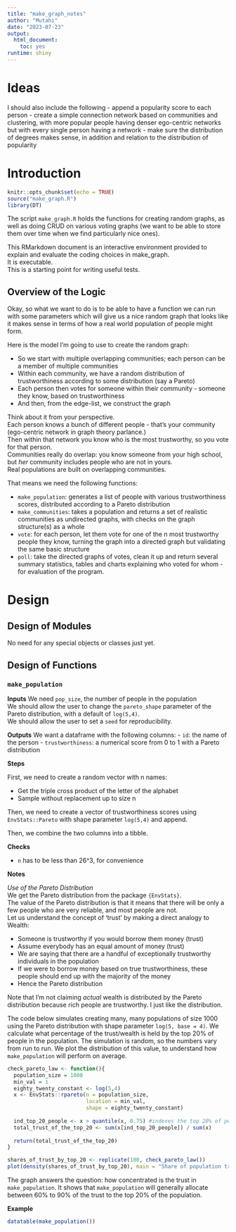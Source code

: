 ```yaml
---
title: "make_graph_notes"
author: "Mutahi"
date: "2023-07-23"
output: 
  html_document: 
    toc: yes
runtime: shiny
---
```


# Ideas

I should also include the following
- append a popularity score to each person
- create a simple connection network based on communities and clustering, with more popular people having denser ego-centric networks but with every single person having a network
- make sure the distribution of degrees makes sense, in addition and relation to the distribution of popularity

# Introduction

```r
knitr::opts_chunk$set(echo = TRUE)
source("make_graph.R")
library(DT)
```

The script `make_graph.R` holds the functions for creating random graphs, as well as doing CRUD on various voting graphs (we want to be able to store them over time when we find particularly nice ones).

This RMarkdown document is an interactive environment provided to explain and evaluate the coding choices in make_graph.\
It is executable.\
This is a starting point for writing useful tests.\

## Overview of the Logic

Okay, so what we want to do is to be able to have a function we can run with some parameters which will give us a nice random graph that looks like it makes sense in terms of how a real world population of people might form.

Here is the model I'm going to use to create the random graph:

-   So we start with multiple overlapping communities; each person can be a member of multiple communities
-   Within each community, we have a random distribution of trustworthiness according to some distribution (say a Pareto)
-   Each person then votes for someone within their community - someone they know, based on trustworthiness
-   And then, from the edge-list, we construct the graph

Think about it from your perspective.\
Each person knows a bunch of different people - that's your community (ego-centric network in graph theory parlance.)\
Then within that network you know who is the most trustworthy, so you vote for that person.\
Communities really do overlap: you know someone from your high school, but *her* community includes people who are not in yours.\
Real populations are built on overlapping communities.\

That means we need the following functions:

-   `make_population`: generates a list of people with various trustworthiness scores, distributed according to a Pareto distribution
-   `make_communities`: takes a population and returns a set of realistic communities as undirected graphs, with checks on the graph structure(s) as a whole
-   `vote`: for each person, let them vote for one of the n most trustworthy people they know, turning the graph into a directed graph but validating the same basic structure
-   `poll`: take the directed graphs of votes, clean it up and return several summary statistics, tables and charts explaining who voted for whom - for evaluation of the program.

# Design

## Design of Modules

No need for any special objects or classes just yet.

## Design of Functions

### `make_population`

**Inputs** We need `pop_size`, the number of people in the population\
We should allow the user to change the `pareto_shape` parameter of the Pareto distribution, with a default of `log(5,4)`.\
We should allow the user to set a `seed` for reproducibility.\

**Outputs** We want a dataframe with the following columns: - `id`: the name of the person - `trustworthiness`: a numerical score from 0 to 1 with a Pareto distribution

**Steps**

First, we need to create a random vector with n names:

-   Get the triple cross product of the letter of the alphabet
-   Sample without replacement up to size n

Then, we need to create a vector of trustworthiness scores using `EnvStats::Pareto` with shape parameter `log(5,4)` and append.

Then, we combine the two columns into a tibble.

**Checks**

-   `n` has to be less than 26\^3, for convenience

**Notes**

*Use of the Pareto Distribution*\
We get the Pareto distribution from the package `{EnvStats}`.\
The value of the Pareto distribution is that it means that there will be only a few people who are very reliable, and most people are not.\
Let us understand the concept of 'trust' by making a direct analogy to Wealth:

-   Someone is trustworthy if you would borrow them money (trust)
-   Assume everybody has an equal amount of money (trust)
-   We are saying that there are a handful of exceptionally trustworthy individuals in the population
-   If we were to borrow money based on true trustworthiness, these people should end up with the majority of the money
-   Hence the Pareto distribution

Note that I'm not claiming *actual* wealth is distributed by the Pareto distribution because rich people are trustworthy. I just like the distribution.

The code below simulates creating many, many populations of size 1000 using the Pareto distribution with shape parameter `log(5, base = 4)`. We calculate what percentage of the trust/wealth is held by the top 20% of people in the population. The simulation is random, so the numbers vary from run to run. We plot the distribution of this value, to understand how `make_population` will perform on average.

```r
check_pareto_law <- function(){
  population_size = 1000
  min_val = 1
  eighty_twenty_constant <- log(5,4)
  x <- EnvStats::rpareto(n = population_size, 
                         location = min_val, 
                         shape = eighty_twenty_constant)
  
  ind_top_20_people <- x > quantile(x, 0.75) #indexes the top 20% of people
  total_trust_of_the_top_20 <- sum(x[ind_top_20_people]) / sum(x)
  
  return(total_trust_of_the_top_20)  
}

shares_of_trust_by_top_20 <- replicate(100, check_pareto_law())
plot(density(shares_of_trust_by_top_20), main = "Share of population trust by the top 20% of most trustworthy people.", xlab = "Percentile of Trustworthiness", ylab = "Density")
```

The graph answers the question: how concentrated is the trust in `make_population`. It shows that `make_population` will generally allocate between 60% to 90% of the trust to the top 20% of the population.

**Example**

```r
datatable(make_population())
```
